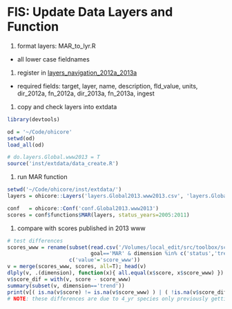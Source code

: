 # FIS: Update Data Layers and Function

1. format layers: MAR_to_lyr.R
  - all lower case fieldnames
  
1. register in [layers_navigation_2012a_2013a](https://docs.google.com/a/nceas.ucsb.edu/spreadsheet/ccc?key=0At9FvPajGTwJdEJBeXlFU2ladkR6RHNvbldKQjhiRlE&usp=drive_web#gid=0)
  - required fields: target, layer, name, description, fld_value, units, dir_2012a, fn_2012a, dir_2013a, fn_2013a, ingest

1. copy and check layers into extdata

```r
library(devtools)

od = '~/Code/ohicore'
setwd(od)
load_all(od)

# do.layers.Global.www2013 = T
source('inst/extdata/data_create.R')
```

1. run MAR function

```r

setwd('~/Code/ohicore/inst/extdata/')
layers = ohicore::Layers('layers.Global2013.www2013.csv', 'layers.Global2013.www2013')

conf   = ohicore::Conf('conf.Global2013.www2013')
scores = conf$functions$MAR(layers, status_years=2005:2011)
```   

1. compare with scores published in 2013 www

```r

# test differences
scores_www = rename(subset(read.csv('/Volumes/local_edit/src/toolbox/scenarios/global_2013a/results/OHI_results_for_Radical_2013-10-09.csv'),
                           goal=='MAR' & dimension %in% c('status','trend') & scenario==2013 & region_id!=0),
                    c('value'='score_www'))
v = merge(scores_www, scores, all=T); head(v)
dlply(v, .(dimension), function(x){ all.equal(x$score, x$score_www) })
v$score_dif = with(v, score - score_www)
summary(subset(v, dimension=='trend'))
print(v[( is.na(v$score) != is.na(v$score_www) ) | ( !is.na(v$score_dif) & abs(v$score_dif) > 0.01 ),])
# NOTE: these differences are due to 4_yr species only previously getting trend calculated to 4 years (instead of 5)
```